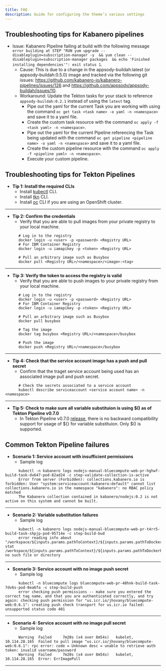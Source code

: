 ```yaml
---
title: FAQ
description: Guide for configuring the theme’s various settings
---
```



## Troubleshooting tips for Kabanero pipelines
- Issue: Kabanero Pipeline failing at build with the following message `error building at STEP "RUN yum upgrade --disableplugin=subscription-manager -y  && yum clean --disableplugin=subscription-manager packages  && echo 'Finished installing dependencies'": exit status 1`.
    - Cause: This is due to a change in the appsody-buildah:latest (or appsody-buildah:0.5.0) image and tracked via the following git issues: https://github.com/kabanero-io/kabanero-pipelines/issues/126 and https://github.com/appsody/appsody-buildah/issues/10.
    - Workaround: Update the Tekton tasks for your stack to reference `appsody-buildah:0.2.1` instead of using the `latest` tag.
        - Pipe out the yaml for the current Task you are working with using the command `oc get task <task name> -o yaml -n <namespace>` and save it to a yaml file.
        - Create the custom task resource with the command `oc apply -f <task yaml> -n <namespace>`.
        - Pipe out the yaml for the current Pipeline referencing the Task being updated with the command `oc get pipeline <pipeline name> -o yaml -n <namespace>` and save it to a yaml file.  
        - Create the custom pipeline resource with the command `oc apply -f <pipeline yaml> -n <namespace>`.
        - Execute your custom pipeline.

## Troubleshooting tips for Tekton Pipelines
- **Tip 1: Install the required CLIs**
    - Install [kubectl](https://kubernetes.io/docs/tasks/tools/install-kubectl/) CLI.
    - Install [tkn](https://github.com/tektoncd/cli) CLI.
    - Install [oc](https://docs.openshift.com/enterprise/3.2/cli_reference/get_started_cli.html) CLI if you are using an OpenShift cluster.
---
- **Tip 2: Confirm the credentials**
    - Verify that you are able to pull images from your private registry to your local machine.
```
      # Log in to the registry
      docker login -u <user> -p <password> <Registry URL>
      # For IBM Container Registry
      docker login -u iamapikey -p <token> <Registry URL>

      # Pull an arbitrary image such as Busybox
      docker pull <Registry URL>/<namespace>/<image>:<tag>
```
---
 - **Tip 3: Verify the token to access the registry is valid**
    - Verify that you are able to push images to your private registry from your local machine.
```
      # Log in to the registry
      docker login -u <user> -p <password> <Registry URL>
      # For IBM Container Registry
      docker login -u iamapikey -p <token> <Registry URL>

      # Pull an arbitrary image such as Busybox
      docker pull busybox

      # Tag the image
      docker tag busybox <Registry URL>/<namespace>/busybox

      # Push the image
      docker push <Registry URL>/<namespace>/busybox
```
---
- **Tip 4: Check that the service account image has a push and pull secret**
    - Confirm that the traget service account being used has an associated image pull and push secret.
```
      # Check the secrets associated to a service account
      kubectl describe serviceaccount <service account name> -n <namespace>
```
---
- **Tip 5: Check to make sure all variable substituion is using $() as of Tekton Pipeline v0.7.0**
    - In Tekton Pipeline v0.7.0 [release](https://github.com/tektoncd/pipeline/releases/tag/v0.7.0), there is no backward compatibility support for usage of ${} for variable substituion.  Only $() is supported.  

## Common Tekton Pipeline failures
  - **Scenario 1: Service account with insufficient permissions**
    - Sample log
```
      kubectl -n kabanero logs nodejs-manual-bluecompute-web-pr-hghwf-build-task-dv647-pod-82ad24 -c step-validate-collection-is-active
      Error from server (Forbidden): collections.kabanero.io is forbidden: User "system:serviceaccount:kabanero:default" cannot list collections.kabanero.io in the namespace "kabanero": no RBAC policy matched
      The Kabanero collection contained in kabanero/nodejs:0.2 is not active on this system and cannot be built.
```
---
  - **Scenario 2: Variable substitution failures**
    - Sample log
```
      kubectl -n kabanero logs nodejs-manual-bluecompute-web-pr-t4rr5-build-task-shpjp-pod-95714e -c step-build-bud
      error reading info about "/workspace/${inputs.params.pathToContext}/${inputs.params.pathToDockerFile}": stat /workspace/${inputs.params.pathToContext}/${inputs.params.pathToDockerFile}: no such file or directory
```
---
  - **Scenario 3: Service account with no image push secret**
    - Sample log
```
      kubectl -n bluecompute logs bluecompute-web-pr-48hnk-build-task-7dv6s-pod-8ea6fa -c step-build-push
      error checking push permissions -- make sure you entered the correct tag name, and that you are authenticated correctly, and try again: checking push permission for "us.icr.io/jhovany/bluecompute-web:0.6.1": creating push check transport for us.icr.io failed: unsupported status code 401
```
---
  - **Scenario 4: Service account with no image pull secret**
    - Sample log
```
      Warning  Failed     7m20s (x4 over 8m54s)   kubelet, 10.114.28.165  Failed to pull image "us.icr.io/jhovany/bluecompute-web:0.6.1": rpc error: code = Unknown desc = unable to retrieve auth token: invalid username/password
      Warning  Failed     7m20s (x4 over 8m54s)   kubelet, 10.114.28.165  Error: ErrImagePull
```  
---

